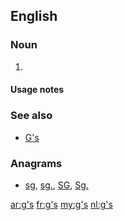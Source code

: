 {{also|GS|Gs|G's|.gs}}
==English==

===Noun===
{{head|en|noun plural form}}

# {{plural of|g|lang=en}}

====Usage notes====
{{U:en:plurals of letters}}

===See also===
* [[G's]]

===Anagrams===
* [[sg#English|sg]], [[sg.#English|sg.]], [[SG#English|SG]], [[Sg.#English|Sg.]]

[[ar:g's]]
[[fr:g's]]
[[my:g's]]
[[nl:g's]]